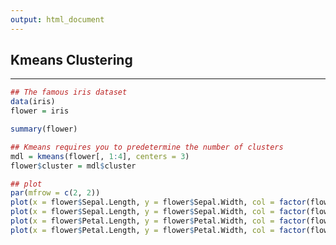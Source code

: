 ```yaml
---
output: html_document
---
```


## **Kmeans Clustering**

---

```r

## The famous iris dataset
data(iris)
flower = iris

summary(flower)

## Kmeans requires you to predetermine the number of clusters
mdl = kmeans(flower[, 1:4], centers = 3)
flower$cluster = mdl$cluster

## plot
par(mfrow = c(2, 2))
plot(x = flower$Sepal.Length, y = flower$Sepal.Width, col = factor(flower$Species))
plot(x = flower$Sepal.Length, y = flower$Sepal.Width, col = factor(flower$cluster))
plot(x = flower$Petal.Length, y = flower$Petal.Width, col = factor(flower$cluster))
plot(x = flower$Petal.Length, y = flower$Petal.Width, col = factor(flower$Species))

```
